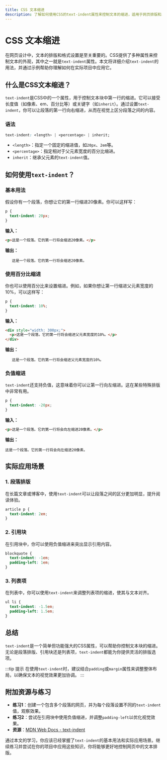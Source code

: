 ```yaml
---
title: CSS 文本缩进
description: 了解如何使用CSS的text-indent属性来控制文本的缩进，适用于网页排版和段落格式设置。
---
```


# CSS 文本缩进

在网页设计中，文本的排版和格式设置是至关重要的。CSS提供了多种属性来控制文本的外观，其中之一就是`text-indent`属性。本文将详细介绍`text-indent`的用法，并通过示例帮助你理解如何在实际项目中应用它。

## 什么是CSS文本缩进？

`text-indent`是CSS中的一个属性，用于控制文本块中第一行的缩进。它可以接受长度值（如像素、em、百分比等）或关键字（如`inherit`）。通过设置`text-indent`，你可以让段落的第一行向右缩进，从而在视觉上区分段落之间的内容。

### 语法

```css
text-indent: <length> | <percentage> | inherit;
```

- `<length>`：指定一个固定的缩进值，如`20px`、`2em`等。
- `<percentage>`：指定相对于父元素宽度的百分比缩进。
- `inherit`：继承父元素的`text-indent`值。

## 如何使用`text-indent`？

### 基本用法

假设你有一个段落，你想让它的第一行缩进20像素。你可以这样写：

```css
p {
  text-indent: 20px;
}
```

**输入：**

```html
<p>这是一个段落。它的第一行将会缩进20像素。</p>
```

**输出：**

```
   这是一个段落。它的第一行将会缩进20像素。
```

### 使用百分比缩进

你也可以使用百分比来设置缩进。例如，如果你想让第一行缩进父元素宽度的10%，可以这样写：

```css
p {
  text-indent: 10%;
}
```

**输入：**

```html
<div style="width: 300px;">
  <p>这是一个段落。它的第一行将会缩进父元素宽度的10%。</p>
</div>
```

**输出：**

```
   这是一个段落。它的第一行将会缩进父元素宽度的10%。
```

### 负值缩进

`text-indent`还支持负值，这意味着你可以让第一行向左缩进。这在某些特殊排版中非常有用。

```css
p {
  text-indent: -20px;
}
```

**输入：**

```html
<p>这是一个段落。它的第一行将会向左缩进20像素。</p>
```

**输出：**

```
这是一个段落。它的第一行将会向左缩进20像素。
```

## 实际应用场景

### 1. 段落排版

在长篇文章或博客中，使用`text-indent`可以让段落之间的区分更加明显，提升阅读体验。

```css
article p {
  text-indent: 2em;
}
```

### 2. 引用块

在引用块中，你可以使用负值缩进来突出显示引用内容。

```css
blockquote {
  text-indent: -1em;
  padding-left: 1em;
}
```

### 3. 列表项

在列表中，你可以使用`text-indent`来调整列表项的缩进，使其与文本对齐。

```css
ul li {
  text-indent: -1.5em;
  padding-left: 1.5em;
}
```

## 总结

`text-indent`是一个简单但功能强大的CSS属性，可以帮助你控制文本块的缩进。无论是段落排版、引用块还是列表项，`text-indent`都能为你提供灵活的排版选项。

:::tip 提示
在使用`text-indent`时，建议结合`padding`或`margin`属性来调整整体布局，以确保文本的视觉效果更加协调。
:::

## 附加资源与练习

- **练习1**：创建一个包含多个段落的网页，并为每个段落设置不同的`text-indent`值，观察效果。
- **练习2**：尝试在引用块中使用负值缩进，并调整`padding-left`以优化视觉效果。
- **资源**：[MDN Web Docs - text-indent](https://developer.mozilla.org/en-US/docs/Web/CSS/text-indent)

通过本文的学习，你应该已经掌握了`text-indent`的基本用法和实际应用场景。继续练习并尝试在你的项目中应用这些知识，你将能够更好地控制网页中的文本排版。